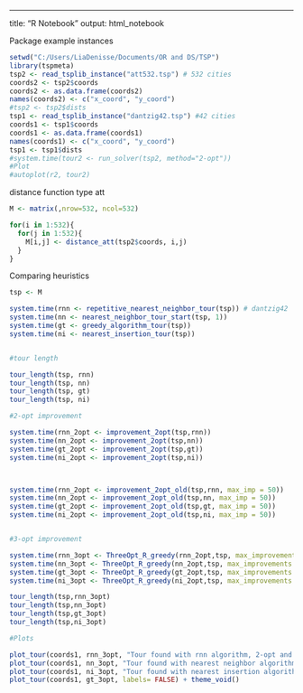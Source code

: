 ---
title: "R Notebook"
output: html_notebook



Package example instances
```{r}
setwd("C:/Users/LiaDenisse/Documents/OR and DS/TSP")
library(tspmeta)
tsp2 <- read_tsplib_instance("att532.tsp") # 532 cities
coords2 <- tsp2$coords
coords2 <- as.data.frame(coords2)
names(coords2) <- c("x_coord", "y_coord")
#tsp2 <- tsp2$dists
tsp1 <- read_tsplib_instance("dantzig42.tsp") #42 cities
coords1 <- tsp1$coords
coords1 <- as.data.frame(coords1)
names(coords1) <- c("x_coord", "y_coord")
tsp1 <- tsp1$dists
#system.time(tour2 <- run_solver(tsp2, method="2-opt"))
#Plot
#autoplot(r2, tour2)
```

distance function type att
```{r}

M <- matrix(,nrow=532, ncol=532)

for(i in 1:532){
  for(j in 1:532){
    M[i,j] <- distance_att(tsp2$coords, i,j)
  }
}

```



Comparing heuristics
```{r}

tsp <- M

system.time(rnn <- repetitive_nearest_neighbor_tour(tsp)) # dantzig42
system.time(nn <- nearest_neighbor_tour_start(tsp, 1))
system.time(gt <- greedy_algorithm_tour(tsp))
system.time(ni <- nearest_insertion_tour(tsp))


#tour length

tour_length(tsp, rnn)
tour_length(tsp, nn)
tour_length(tsp, gt)
tour_length(tsp, ni)

#2-opt improvement

system.time(rnn_2opt <- improvement_2opt(tsp,rnn))
system.time(nn_2opt <- improvement_2opt(tsp,nn))
system.time(gt_2opt <- improvement_2opt(tsp,gt))
system.time(ni_2opt <- improvement_2opt(tsp,ni))



system.time(rnn_2opt <- improvement_2opt_old(tsp,rnn, max_imp = 50))
system.time(nn_2opt <- improvement_2opt_old(tsp,nn, max_imp = 50))
system.time(gt_2opt <- improvement_2opt_old(tsp,gt, max_imp = 50))
system.time(ni_2opt <- improvement_2opt_old(tsp,ni, max_imp = 50))


#3-opt improvement

system.time(rnn_3opt <- ThreeOpt_R_greedy(rnn_2opt,tsp, max_improvements = 10))
system.time(nn_3opt <- ThreeOpt_R_greedy(nn_2opt,tsp, max_improvements = 10))
system.time(gt_3opt <- ThreeOpt_R_greedy(gt_2opt,tsp, max_improvements = 10))
system.time(ni_3opt <- ThreeOpt_R_greedy(ni_2opt,tsp, max_improvements = 10))

tour_length(tsp,rnn_3opt)
tour_length(tsp,nn_3opt)
tour_length(tsp,gt_3opt)
tour_length(tsp,ni_3opt)

#Plots

plot_tour(coords1, rnn_3opt, "Tour found with rnn algorithm, 2-opt and 3-opt improvement")
plot_tour(coords1, nn_3opt, "Tour found with nearest neighbor algorithm, 2-opt and 3-opt improvement")
plot_tour(coords1, ni_3opt, "Tour found with nearest insertion algorithm, 2-opt and 3-opt improvement")
plot_tour(coords1, gt_3opt, labels= FALSE) + theme_void()

```
